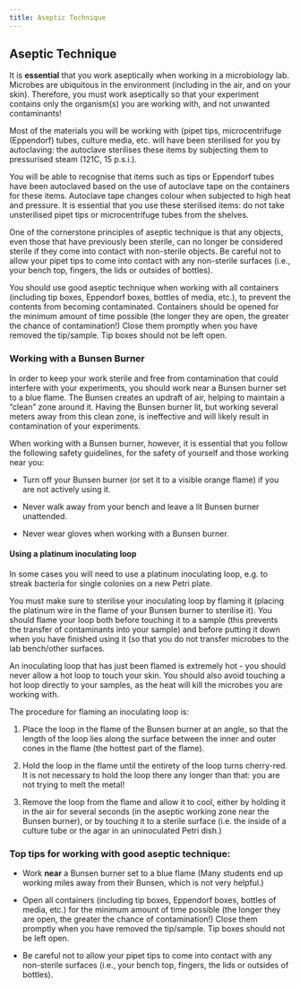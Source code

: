 ```yaml
---
title: Aseptic Technique
---
```


## Aseptic Technique

It is **essential** that you work aseptically when working in a microbiology lab. Microbes are ubiquitous in the environment (including in the air, and on your skin). Therefore, you must work aseptically so that your experiment contains only the organism(s) you are working with, and not unwanted contaminants!

Most of the materials you will be working with (pipet tips, microcentrifuge (Eppendorf) tubes, culture media, etc. will have been sterilised for you by autoclaving: the autoclave sterilises these items by subjecting them to pressurised steam (121C, 15 p.s.i.). 

::: {.callout-tip}
You will be able to recognise that items such as tips or Eppendorf tubes have been autoclaved based on the use of autoclave tape on the containers for these items. Autoclave tape changes colour when subjected to high heat and pressure. It is essential that you use these sterilised items: do not take unsterilised pipet tips or microcentrifuge tubes from the shelves. 
:::

One of the cornerstone principles of aseptic technique is that any objects, even those that have previously been sterile, can no longer be considered sterile if they come into contact  with non-sterile objects. Be careful not to allow your pipet tips to come into contact with any non-sterile surfaces (i.e., your bench top, fingers, the lids or outsides of bottles). 

::: {.callout-tip} 
You should use good aseptic technique when working with all containers (including tip boxes, Eppendorf boxes, bottles of media, etc.), to prevent the contents from becoming contaminated. Containers should be opened for the minimum amount of time possible (the longer they are open, the greater the chance of contamination!) Close them promptly when you have removed the tip/sample. Tip boxes should not be left open. 
:::


### Working with a Bunsen Burner

In order to keep your work sterile and free from contamination that could interfere with your experiments, you should work near a Bunsen burner set to a blue flame. The Bunsen creates an updraft of air, helping to maintain a “clean” zone around it. Having the Bunsen burner lit, but working several meters away from this clean zone, is ineffective and will likely result in contamination of your experiments.

When working with a Bunsen burner, however, it is essential that you follow the following safety guidelines, for the safety of yourself and those working near you:

-	Turn off your Bunsen burner (or set it to a visible orange flame) if you are not actively using it.

-	Never walk away from your bench and leave a lit Bunsen burner unattended. 

- Never wear gloves when working with a Bunsen burner. 

#### Using a platinum inoculating loop {#sec-sterileloop}

In some cases you will need to use a platinum inoculating loop, e.g. to streak bacteria for single colonies on a new Petri plate. 

You must make sure to sterilise your inoculating loop by flaming it (placing the platinum wire in the flame of your Bunsen burner to sterilise it). You should flame your loop both before touching it to a sample (this prevents the transfer of contaminants into your sample) and before putting it down when you have finished using it (so that you do not transfer microbes to the lab bench/other surfaces.

::: {.callout-important} 
An inoculating loop that has just been flamed is extremely hot - you should never allow a hot loop to touch your skin. You should also avoid touching a hot loop directly to your samples, as the heat will kill the microbes you are working with.
:::

The procedure for flaming an inoculating loop is: 

1.	Place the loop in the flame of the Bunsen burner at an angle, so that the length of the loop lies along the surface between the inner and outer cones in the flame (the hottest part of the flame).

2.	Hold the loop in the flame until the entirety of the loop turns cherry-red. It is not necessary to hold the loop there any longer than that: you are not trying to melt the metal!

3.	Remove the loop from the flame and allow it to cool, either by holding it in the air for several seconds (in the aseptic working zone near the Bunsen burner), or by touching it to a sterile surface (i.e. the inside of a culture tube or the agar in an uninoculated Petri dish.)


### Top tips for working with good aseptic technique:

-	Work **near** a Bunsen burner set to a blue flame (Many students end up working miles away from their Bunsen, which is not very helpful.)

- Open all containers (including tip boxes, Eppendorf boxes, bottles of media, etc.) for the minimum amount of time possible (the longer they are open, the greater the chance of contamination!) Close them promptly when you have removed the tip/sample. Tip boxes should not be left open.

-	Be careful not to allow your pipet tips to come into contact with any non-sterile surfaces (i.e., your bench top, fingers, the lids or outsides of bottles).